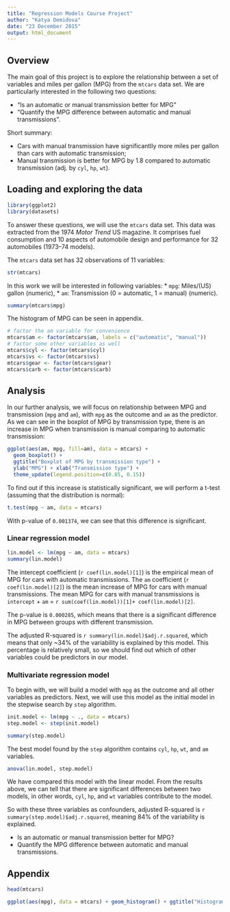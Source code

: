 ```yaml
---
title: "Regression Models Course Project"
author: "Katya Demidova"
date: "23 December 2015"
output: html_document
---
```


## Overview

The main goal of this project is to explore the relationship between a set of variables and miles per gallon (MPG) from the `mtcars` data set. We are particularly interested in the following two questions:

* "Is an automatic or manual transmission better for MPG"
* "Quantify the MPG difference between automatic and manual transmissions".

Short summary:

* Cars with manual transmission have significantlly more miles per gallon than cars with automatic transmission;
* Manual transmission is better for MPG by 1.8 compared to automatic transmission (adj. by `cyl`, `hp`, `wt`).

## Loading and exploring the data

```r
library(ggplot2)
library(datasets)
```

To answer these questions, we will use the `mtcars` data set. This data was extracted from the 1974 *Motor Trend* US magazine. It comprises fuel consumption and 10 aspects of automobile design and performance for 32 automobiles (1973–74 models).

The `mtcars` data set has 32 observations of 11 variables:
```r
str(mtcars)
```

In this work we will be interested in following variables: 
* `mpg`:	Miles/(US) gallon (numeric),
* `am`:	Transmission (0 = automatic, 1 = manual) (numeric).

```r
summary(mtcars$mpg)
```

The histogram of MPG can be seen in appendix.

```r
# factor the am variable for convenience
mtcars$am <- factor(mtcars$am, labels = c("automatic", "manual"))
# factor some other variables as well
mtcars$cyl <- factor(mtcars$cyl)
mtcars$vs <- factor(mtcars$vs)
mtcars$gear <- factor(mtcars$gear)
mtcars$carb <- factor(mtcars$carb)
```

## Analysis

In our further analysis, we will focus on relationship between MPG and transmission (`mpg` and `am`), with `mpg` as the outcome and `am` as the predictor. As we can see in the boxplot of MPG by transmission type, there is an increase in MPG when transmission is manual comparing to automatic transmission:

```r
ggplot(aes(am, mpg, fill=am), data = mtcars) + 
  geom_boxplot() + 
  ggtitle("Boxplot of MPG by transmission type") + 
  ylab("MPG") + xlab("Transmission type") + 
  theme_update(legend.position=c(0.85, 0.15))
```

To find out if this increase is statistically significant, we will perform a t-test (assuming that the distribution is normal):
```r
t.test(mpg ~ am, data = mtcars)
```

With p-value of `0.001374`, we can see that this difference is significant.

### Linear regression model

```r
lin.model <- lm(mpg ~ am, data = mtcars)
summary(lin.model)
```

The intercept coefficient (`r coef(lin.model)[1]`) is the empirical mean of MPG for cars with automatic transmissions. The `am` coefficient (`r coef(lin.model)[2]`) is the mean increase of MPG for cars with manual transmissions. The mean MPG for cars with manual transmissions is `intercept` + `am` = `r sum(coef(lin.model))[1]+ coef(lin.model)[2]`.

The p-value is `0.000285`, which means that there is a significant difference in MPG between groups with different transmission. 

The adjusted R-squared is `r summary(lin.model)$adj.r.squared`, which means that only ~34% of the variability is explained by this model. This percentage is relatively small, so we should find out which of other variables could be predictors in our model.

### Multivariate regression model

To begin with, we will build a model with `mpg` as the outcome and all other variables as predictors. Next, we will use this model as the initial model in the stepwise search by `step` algorithm.

```r
init.model <- lm(mpg ~ ., data = mtcars)
step.model <- step(init.model)
```
```r
summary(step.model)
```

The best model found by the `step` algorithm contains `cyl`, `hp`, `wt`, and `am` variables. 

```r
anova(lin.model, step.model)
```
We have compared this model with the linear model. From the results above, we can tell that there are significant differences between two models, in other words, `cyl`, `hp`, and `wt` variables contribute to the model.

So with these three variables as confounders, adjusted R-squared is `r summary(step.model)$adj.r.squared`, meaning 84% of the variability is explained.

* Is an automatic or manual transmission better for MPG?
* Quantify the MPG difference between automatic and manual transmissions.

## Appendix
```r
head(mtcars)
```
```r
ggplot(aes(mpg), data = mtcars) + geom_histogram() + ggtitle("Histogram of MPG")
```